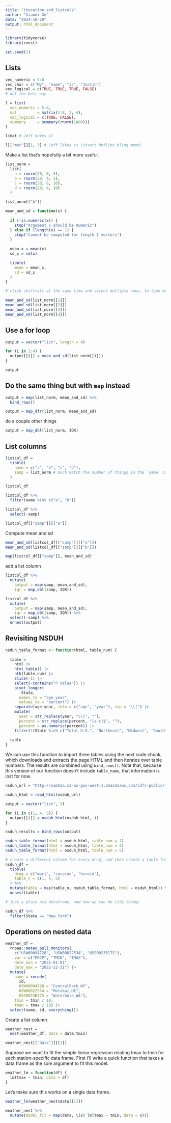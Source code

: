 ```yaml
---
title: "iteration_and_listcols"
author: "Xiaoni Xu"
date: "2024-10-29"
output: html_document
---
```



```r
library(tidyverse)
library(rvest)
```

```r
set.seed(1)
```

## **Lists**

```r
vec_numeric = 5:8
vec_char = c("My", "name", "is", "Justin")
vec_logical = c(TRUE, TRUE, TRUE, FALSE)
# not the best way
```

```r
l = list(
  vec_numeric = 5:8,
  mat         = matrix(1:8, 2, 4),
  vec_logical = c(TRUE, FALSE),
  summary     = summary(rnorm(1000)))
l

l$mat # Jeff hates it

l[["mat"]][1, 3] # Jeff likes it (insert hotline bling meme)
```

Make a list that's hopefully a bit more useful.
```r
list_norm = 
  list(
    a = rnorm(20, 0, 5),
    b = rnorm(20, 4, 5),
    c = rnorm(20, 0, 10),
    d = rnorm(20, 4, 10)
  )

list_norm[["b"]]
```

```r
mean_and_sd = function(x) {
  
  if (!is.numeric(x)) {
    stop("Argument x should be numeric")
  } else if (length(x) == 1) {
    stop("Cannot be computed for length 1 vectors")
  }
  
  mean_x = mean(x)
  sd_x = sd(x)

  tibble(
    mean = mean_x, 
    sd = sd_x
  )
}

# click shift+alt at the same time and select multiple rows, to type multiple rows at once
```

```r
mean_and_sd(list_norm[[1]])
mean_and_sd(list_norm[[2]])
mean_and_sd(list_norm[[3]])
mean_and_sd(list_norm[[4]])
```

## **Use a for loop**
```r
output = vector("list", length = 4)

for (i in 1:4) {
  output[[i]] = mean_and_sd(list_norm[[i]])
}

output
```

## Do the same thing but with `map` instead
```r
output = map(list_norm, mean_and_sd) %>% 
  bind_rows()

output = map_dfr(list_norm, mean_and_sd)
```

do a couple other things
```r
output = map_dbl(list_norm, IQR)
```

## List columns

```r
listcol_df = 
  tibble(
    name = c("a", "b", "c", "d"),
    samp = list_norm # much match the number of things in the `name` column
  )

listcol_df

listcol_df %>% 
  filter(name %in% c("a", "b"))

listcol_df %>% 
  select(-samp)
```
```r
listcol_df[["samp"]][["a"]]
```

Compute mean and sd

```r
mean_and_sd(listcol_df[["samp"]][["a"]])
mean_and_sd(listcol_df[["samp"]][["b"]])

map(listcol_df[["samp"]], mean_and_sd)
```
add a list column
```r
listcol_df %>% 
  mutate(
    output = map(samp, mean_and_sd),
    iqr = map_dbl(samp, IQR))

listcol_df %>% 
  mutate(
    output = map(samp, mean_and_sd),
    iqr = map_dbl(samp, IQR)) %>% 
  select(-samp) %>% 
  unnest(output)
```

## **Revisiting NSDUH**

```r

nsduh_table_format <- function(html, table_num) {
  
  table = 
    html |> 
    html_table() |> 
    nth(table_num) |>
    slice(-1) |> 
    select(-contains("P Value")) |>
    pivot_longer(
      -State,
      names_to = "age_year", 
      values_to = "percent") |>
    separate(age_year, into = c("age", "year"), sep = "\\(") |>
    mutate(
      year = str_replace(year, "\\)", ""),
      percent = str_replace(percent, "[a-c]$", ""),
      percent = as.numeric(percent)) |>
    filter(!(State %in% c("Total U.S.", "Northeast", "Midwest", "South", "West")))
  
  table
}
```

We can use this function to import three tables using the next code chunk, which downloads and extracts the page HTML and then iterates over table numbers. The results are combined using `bind_rows()`. Note that, because this version of our function doesn’t include `table_name`, that information is lost for now.
```r
nsduh_url = "http://samhda.s3-us-gov-west-1.amazonaws.com/s3fs-public/field-uploads/2k15StateFiles/NSDUHsaeShortTermCHG2015.htm"

nsduh_html = read_html(nsduh_url)

output = vector("list", 3)

for (i in c(1, 4, 5)) {
  output[[i]] = nsduh_html(nsduh_html, i)
}

nsduh_results = bind_rows(output)
```


```r
nsduh_table_format(html = nsduh_html, table_num = 1)
nsduh_table_format(html = nsduh_html, table_num = 4)
nsduh_table_format(html = nsduh_html, table_num = 5)
```


```r
# create a different column for every drug, and then create a table for something???
nsduh_df = 
  tibble(
    drug = c("marj", "cocaine", "heroin"),
    table_n = c(1, 4, 5)
  ) %>% 
  mutate(table = map(table_n, nsduh_table_format, html = nsduh_html)) %>% 
  unnest(table)

# just a plain old dataframe, and now we can do tidy things

nsduh_df %>% 
  filter(State == "New York")


```

## **Operations on nested data**

```r
weather_df = 
  rnoaa::meteo_pull_monitors(
    c("USW00094728", "USW00022534", "USS0023B17S"),
    var = c("PRCP", "TMIN", "TMAX"), 
    date_min = "2021-01-01",
    date_max = "2022-12-31") |>
  mutate(
    name = recode(
      id, 
      USW00094728 = "CentralPark_NY", 
      USW00022534 = "Molokai_HI",
      USS0023B17S = "Waterhole_WA"),
    tmin = tmin / 10,
    tmax = tmax / 10) |>
  select(name, id, everything())

```

Create a list column
```r
weather_nest = 
  nest(weather_df, data = date:tmin)
```

```r
weather_nest[["data"]][[1]]
```

Suppose we want to fit the simple linear regression relating tmax to tmin for each station-specific data frame. First I’ll write a quick function that takes a data frame as the sole argument to fit this model.

```r
weather_lm = function(df) {
  lm(tmax ~ tmin, data = df)
}
```

Let’s make sure this works on a single data frame.
```r
weather_lm(weather_nest$data[[1]])
```

```r
weather_nest %>% 
  mutate(model_fit = map(data, \(x) lm(tmax ~ tmin, data = x)))
```

